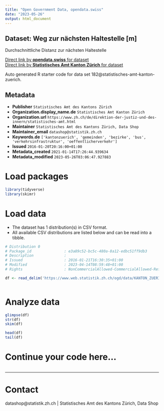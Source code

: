 ```yaml
---
title: "Open Government Data, opendata.swiss"
date: "2023-05-26"
output: html_document
---
```


## Dataset: Weg zur nächsten Haltestelle [m]

Durchschnittliche Distanz zur nächsten Haltestelle 

[Direct link by **opendata.swiss** for dataset](https://opendata.swiss/de/dataset/weg-zur-nachsten-haltestelle-m)<br>
[Direct link by **Statistisches Amt Kanton Zürich** for dataset](https://www.zh.ch/de/politik-staat/gemeinden/gemeindeportraet.html)

Auto generated R starter code for data set 182@statistisches-amt-kanton-zuerich.

## Metadata

- **Publisher** `Statistisches Amt des Kantons Zürich`
- **Organization.display_name.de** `Statistisches Amt Kanton Zürich`
- **Organization.url** `https://www.zh.ch/de/direktion-der-justiz-und-des-innern/statistisches-amt.html`
- **Maintainer** `Statistisches Amt des Kantons Zürich, Data Shop`
- **Maintainer_email** `datashop@statistik.zh.ch`
- **Keywords.de** `['kantonzuerich', 'gemeinden', 'bezirke', 'bus', 'verkehrsinfrastruktur', 'oeffentlicherverkehr']`
- **Issued** `2016-01-20T20:16:00+01:00`
- **Metadata_created** `2021-01-14T17:26:44.939634`
- **Metadata_modified** `2023-05-26T03:06:47.927883`


# Load packages

```r

library(tidyverse)
library(skimr)

```

# Load data

-   The dataset has 1 distribution(s) in CSV format.
-   All available CSV distributions are listed below and can be read into a tibble.

```r

# Distribution 0
# Package_id               : e3a89c52-bc5c-480a-8a12-edbc51ff9db3
# Description              : 
# Issued                   : 2016-01-21T16:30:35+01:00
# Modified                 : 2023-04-14T08:59:48+01:00
# Rights                   : NonCommercialAllowed-CommercialAllowed-ReferenceRequired

df <- read_delim('https://www.web.statistik.zh.ch/ogd/data/KANTON_ZUERICH_400.csv')



```

# Analyze data

```r

glimpse(df)
str(df)
skim(df)

head(df)
tail(df)

```

# Continue your code here...

```r

```

------------------------------------------------------------------------

# Contact

datashop@statistik.zh.ch | Statistisches Amt des Kantons Zürich, Data Shop
